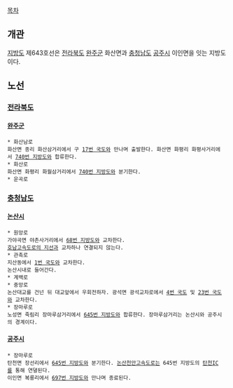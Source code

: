 [[목차]]
== 개관 ==
[[지방도]] 제643호선은 [[전라북도]] [[완주군]] 화산면과 [[충청남도]] [[공주시]] 이인면을 잇는 지방도이다.

== 노선 ==
=== [[전라북도]] ===
==== [[완주군]] ====
 * 화산남로
 화산면 종리 화산삼거리에서 구 [[17번 국도]]와 만나며 출발한다. 화산면 화평리 화평사거리에서 [[740번 지방도]]와 합류한다.
 * 화산로
 화산면 화평리 화월삼거리에서 [[740번 지방도]]와 분기한다.
 * 운곡로
=== [[충청남도]] ===
==== [[논산시]] ====
 * 원앙로
 가야곡면 야촌사거리에서 [[68번 지방도]]와 교차한다.
 [[호남고속도로#s-2|호남고속도로의 지선]]과 교차하나 연결되지 않는다.
 * 관촉로
 지산동에서 [[1번 국도]]와 교차한다.
 논산시내로 들어간다.
 * 계백로
 * 중앙로
 논산대교를 건넌 뒤 대교앞에서 우회전하자. 광석면 광석교차로에서 [[4번 국도]] 및 [[23번 국도]]와 교차한다.
 * 장마루로
 노성면 죽림리 장마루삼거리에서 [[645번 지방도]]와 합류한다. 장마루삼거리는 논산시와 공주시의 경계이다.
==== [[공주시]] ====
 * 장마루로
 탄천면 장선리에서 [[645번 지방도]]와 분기한다. [[논산천안고속도로]]는 645번 지방도의 [[탄천IC]]를 통해 연뎔된다.
 이인면 복룡리에서 [[697번 지방도]]와 만나며 종료된다.
 
